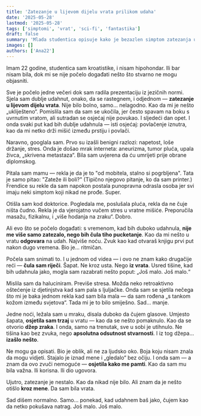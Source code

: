 ```yaml
---
title: 'Zatezanje u lijevom dijelu vrata prilikom udaha'
date: '2025-05-28'
lastmod: '2025-05-28'
tags: ['simptomi', 'vrat', 'sci-fi', 'fantastika']
draft: false
summary: 'Mlada studentica opisuje kako je bezazlen simptom zatezanja u vratu otkrio nešto što nadilazi stvarnost.'
images: []
authors: ['Ana22']
---
```


Imam 22 godine, studentica sam kroatistike, i nisam hipohondar. Ili bar nisam bila, dok mi se nije počelo događati nešto što stvarno ne mogu objasniti.

Sve je počelo jedne večeri dok sam radila prezentaciju iz jezičnih normi. Sjela sam dublje udahnut, onako, da se rastegnem, i odjednom — **zatezanje u lijevom dijelu vrata**. Nije bilo bolno, samo... nelagodno. Kao da mi je nešto „ukliješteno“. Pomislila sam da sam se ukočila, jer često spavam na boku s uvrnutim vratom, ali sutradan se osjećaj nije povukao. I sljedeći dan opet. I onda svaki put kad bih dublje udahnula — isti osjećaj: povlačenje iznutra, kao da mi netko drži mišić između prstiju i povlači.

Naravno, googlala sam. Prvo su izašli benigni razlozi: napetost, loše držanje, stres. Onda je došao mrak interneta: aneurizma, tumor pluća, upala živca, „skrivena metastaza“. Bila sam uvjerena da ću umrijeti prije obrane diplomskog.

Pitala sam mamu — rekla je da je to "od mobitela, stalno si pogrbljena". Tata je samo pitao: "Zateže ili boli?" (Tipično njegovo pitanje, ko da sam printer.) Frendice su rekle da sam napokon postala punopravna odrasla osoba jer svi imaju neki simptom koji nikad ne prođe. Super.

Otišla sam kod doktorice. Pogledala me, poslušala pluća, rekla da ne čuje ništa čudno. Rekla je da vjerojatno vučem stres u vratne mišiće. Preporučila masažu, fizikalnu, i „više hodanja na zraku“. Dobro.

Ali evo što se počelo događati: s vremenom, kad bih duboko udahnula, **nije me više samo zatezalo, nego bih čula tiho pucketanje**. Kao da mi nešto u vratu **odgovara** na udah. Najviše noću. Zvuk kao kad otvaraš knjigu prvi put nakon dugo vremena. Bio je... ritmičan.

Počela sam snimati to. I u jednom od videa — i ovo ne znam kako drugačije reći — **čula sam riječi**. Šapat. Ne kroz usta. Nego **iz vrata**. Usred tišine, kad bih udahnula jako, mogla sam razabrati nešto poput: „Još malo. Još malo.“

Mislila sam da haluciniram. Previše stresa. Možda neko retroaktivno oštećenje iz djetinjstva kad sam pala s ljuljačke. Onda sam se sjetila nečega što mi je baka jednom rekla kad sam bila mala — da sam rođena „s tankom kožom između svjetova“. Tada mi je to bilo smiješno. Sad... manje.

Jedne noći, ležala sam u mraku, disala duboko da čujem glasove. Umjesto šapata, **osjetila sam trzaj** u vratu — kao da se nešto pomaknulo. Kao da se otvorio **džep zraka**. I onda, samo na trenutak, sve u sobi je utihnulo. Ne tišina kao bez zvuka, nego **apsolutna odsutnost stvarnosti**. I iz tog džepa... **izašlo nešto**.

Ne mogu ga opisati. Bio je oblik, ali ne za ljudsko oko. Boja koju nisam znala da mogu vidjeti. Stajalo je iznad mene i „gledalo“ bez očiju. I onda sam — a znam da ovo zvuči nemoguće — **osjetila kako me pamti**. Kao da sam mu bila važna. Ili korisna. Ili dio ugovora.

Ujutro, zatezanje je nestalo. Kao da nikad nije bilo. Ali znam da je nešto otišlo **kroz mene**. Da sam bila vrata.

Sad dišem normalno. Samo... ponekad, kad udahnem baš jako, čujem kao da netko pokušava natrag. Još malo. Još malo.

<StoryDisclaimer />